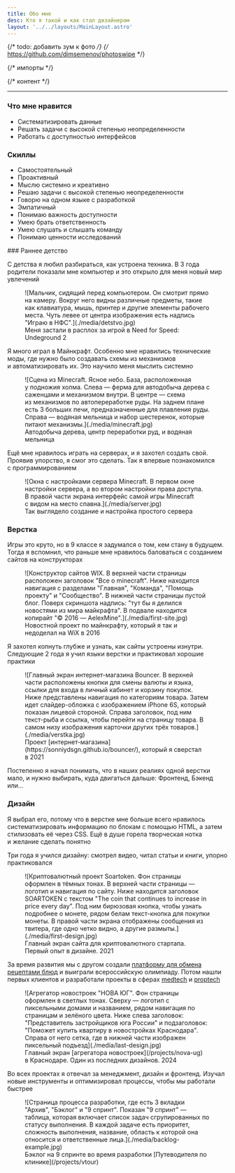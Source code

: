 ```yaml
---
title: Обо мне
desc: Кто я такой и как стал дизайнером
layout: '../../layouts/MainLayout.astro'
---
```


{/* todo: добавить зум к фото */}
{/* https://github.com/dimsemenov/photoswipe */}

{/* импорты */}



{/* контент */}

<ContentSection title="Визитка">

  <AboutCard mp4={aboutVideoMP4} webm={aboutVideoWEBM} poster={aboutVideoCover} />

  ---

  ### Что мне нравится

  - Систематизировать данные
  - Решать задачи с высокой степенью неопределенности
  - Работать с доступностью интерфейсов

  ### Скиллы

  - Самостоятельный
  - Проактивный
  - Мыслю системно и креативно
  - Решаю задачи с высокой степенью неопределенности
  - Говорю на одном языке с разработкой
  - Эмпатичный
  - Понимаю важность доступности
  - Умею брать ответственность
  - Умею слушать и слышать команду
  - Понимаю ценности исследований

</ContentSection>

<ContentSection title="История">
  ### Раннее детство

  С детства я любил разбираться, как устроена техника. В 3 года родители показали мне компьютер и это открыло для меня новый мир увлечений

  <figure>
    ![Мальчик, сидящий перед компьютером. Он смотрит прямо на камеру. Вокруг него видны различные предметы, такие как клавиатура, мышь, принтер и другие элементы рабочего места. Чуть левее от центра изображения есть надпись "Играю в НФС".](./media/detstvo.jpg)
    <figcaption>Меня застали в расплох за игрой в Need for Speed: Undeground 2</figcaption>
  </figure>

  Я много играл в Майнкрафт. Особенно мне нравились технические моды, где нужно было создавать схемы из механизмов и автоматизировать их. Это научило меня мыслить системно

  <figure>
    ![Сцена из Minecraft. Ясное небо. База, расположенная у подножия холма. Слева — ферма для автодобыча дерева с саженцами и механизмом внутри. В центре — схема из механизмов по автопереработке руды. На заднем плане есть 3 больших печи, предназначенные для плавления руды. Справа — водяная мельница и набор шестеренок, которые питают механизмы.](./media/minecraft.jpg)
    <figcaption>Автодобыча дерева, центр переработки руд, и водяная мельница</figcaption>
  </figure>

  Ещё мне нравилось играть на серверах, и я захотел создать свой. Проявив упорство, я смог это сделать. Так я впервые познакомился с программированием

  <figure>
    ![Окна с настройками сервера Minecraft. В первом окне настройки сервера, а во втором настройки права доступа. В правой части экрана интерфейс самой игры Minecraft с видом на место спавна.](./media/server.jpg)
    <figcaption>Так выглядело создание и настройка простого сервера</figcaption>
  </figure>

  ### Верстка

  Игры это круто, но в 9 классе я задумался о том, кем стану в будущем. Тогда я вспомнил, что раньше мне нравилось баловаться с созданием сайтов на конструкторах

  <figure>
    ![Конструктор сайтов WIX. В верхней части страницы расположен заголовок "Все о minecraft". Ниже находится навигация с разделами "Главная", "Команда", "Помощь проекту" и "Сообщество". В нижней части страницы пустой блог. Поверх скриншота надпись: "тут бы я делился новостями из мира майкрафта". В подвале находится копирайт "© 2016 — AelexMine".](./media/first-site.jpg)
    <figcaption>Новостной проект по майнкрафту, который я так и недоделал на WiX в 2016</figcaption>
  </figure>


  Я захотел копнуть глубже и узнать, как сайты устроены изнутри. Cледующие 2 года я учил языки верстки и практиковал хорошие практики

  <figure>
    ![Главный экран интернет-магазина Bouncer. В верхней части расположены кнопки для смены валюты и языка, ссылки для входа в личный кабинет и корзину покупок. Ниже представлены навигация по категориям товара. Затем идет слайдер-обложка с изображением iPhone 6S, который показан лицевой стороной. Справа заголовок, под ним текст-рыба и ссылка, чтобы перейти на страницу товара. В самом низу изображения карточки других трёх товаров.](./media/verstka.jpg)
    <figcaption>Проект [интернет-магазина](https://sonniydsgn.github.io/bouncer/), который я сверстал в 2021</figcaption>
  </figure>


  Постепенно я начал понимать, что в наших реалиях одной верстки мало, и нужно выбирать, куда двигаться дальше: Фронтенд, Бэкенд или…

  ### Дизайн

  Я выбрал его, потому что в верстке мне больше всего нравилось систематизировать информацию по блокам с помощью HTML, а затем стилизовать её через CSS. Ещё в душе горела творческая нотка и желание сделать понятно

  Три года я учился дизайну: смотрел видео, читал статьи и книги, упорно практиковался

  <figure>
    ![Криптовалютный проект Soartoken. Фон страницы оформлен в тёмных тонах. В верхней части страницы — логотип и навигация по сайту. Ниже находится заголовок SOARTOKEN с текстом "The coin that continues to increase in price every day". Под ним бирюзовая кнопка, чтобы узнать подробнее о монете, рядом белам текст-кнопка для покупки монеты. В правой части экрана отображены сообщения из твитера, где одно четко видно, а другие размыты.](./media/first-design.jpg)
    <figcaption>Главный экран сайта для криптовалютного стартапа. Первый опыт в дизайне. 2021</figcaption>
  </figure>

  За время развития мы с другом создали [платформу для обмена рецептами блюд](/projects/mamayapovar) и выиграли всероссийскую олимпиаду. Потом нашли первых клиентов и разработали проекты в сферах [medtech](/projects/vtour) и [proptech](/projects/nova-ug)

  <figure>
    ![Агрегатор новостроек "НОВА ЮГ". Фон страницы оформлен в светлых тонах. Сверху — логотип с пиксельными домами и названием, рядом навигация по страницам и зелёного цвета. Ниже слева заголовок: "Представитель застройщиков юга России" и подзаголовок: "Поможет купить квартиру в новостройках Краснодара". Справа от него сетка, где в нижней части изображен пиксельный подъезд](./media/last-design.jpg)
    <figcaption>Главный экран [агрегатора новостроек](/projects/nova-ug) в Краснодаре. Один из последних дизайнов. 2024</figcaption>
  </figure>

  Во всех проектах я отвечал за менеджмент, дизайн и фронтенд. Изучал новые инструменты и оптимизировал процессы, чтобы мы работали быстрее

  <figure>
    ![Страница процесса разработки, где есть 3 вкладки "Архив", "Бэклог" и "9 спринт". Показан "9 спринт" — таблица, которая включает список задач сгрупированных по статусу выполнения. В каждой задаче есть приоритет, сложность выполнения, название, область к которой она относится и ответственные лица.](./media/backlog-example.jpg)
    <figcaption>Бэклог на 9 спринте во время разработки [Путеводителя по клинике](/projects/vtour)</figcaption>
  </figure>

</ContentSection>
